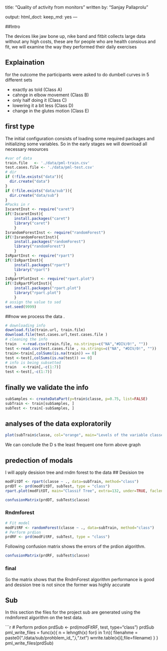 title: "Quality of activity from monitors"
written by: "Sanjay Pallaprolu"

output:
  html_doct:
    keep_md: yes
---

##Intro


The devices like jaw bone up, nike band and fitbit collects large data without any high costs, these are for people who are health consious and fit, we will examine the way they performed their daily exercises

## Explaination

for the outcome the participants were asked to do dumbell curves in 5 different sets 

- exactly as told (Class A)
- cahnge in elbow movement (Class B)
- only half doing it (Class C)
- lowering it a bit less (Class D)
- change in the glutes motion (Class E)

## first type

The initial configuration consists of loading some required packages and initializing some variables.
So in the early stages we will download all necessary resources

```r
#var of data 
train.file   <- './data/pml-train.csv'
test.cases.file <- './data/pml-test.csv'
# dir
if (!file.exists("data")){
  dir.create("data")
}
if (!file.exists("data/sub")){
  dir.create("data/sub")
}
#Packs in r
IscaretInst <- require("caret")
if(!IscaretInst){
    install.packages("caret")
    library("caret")
    }
IsrandomForestInst <- require("randomForest")
if(!IsrandomForestInst){
    install.packages("randomForest")
    library("randomForest")
    }
IsRpartInst <- require("rpart")
if(!IsRpartInst){
    install.packages("rpart")
    library("rpart")
    }
IsRpartPlotInst <- require("rpart.plot")
if(!IsRpartPlotInst){
    install.packages("rpart.plot")
    library("rpart.plot")
    }
# assign the value to sed
set.seed(9999)
```

##now we process the data .

```r
# downloading info
download.file(train.url, train.file)
download.file(test.cases.url,test.cases.file )
# cleaning the info
train   <-read.csv(train.file, na.strings=c("NA","#DIV/0!", ""))
test <-read.csv(test.cases.file , na.strings=c("NA", "#DIV/0!", ""))
train<-train[,colSums(is.na(train)) == 0]
test <-test[,colSums(is.na(test)) == 0]
# info is being subsetted
train   <-train[,-c(1:7)]
test <-test[,-c(1:7)]
```

## finally we validate the info 
```r
subSamples <- createDataPart(y=train$classe, p=0.75, list=FALSE)
subTrain <- train[subSamples, ] 
subTest <- train[-subSamples, ]
```
##  analyses of the data exploratorily

```r
plot(subTrain$classe, col="orange", main="Levels of the variable classe", xlab="classe levels", ylab="Frequency")
```

We can conclude the D s the least frequent one form above graph

## predection of modals 

 I will apply desision tree and rndm forest to the data 
## Desision tre
```r
modFitDT <- rpart(classe ~ ., data=subTrain, method="class")
prdDT <- prd(modFitDT, subTest, type = "class")
rpart.plot(modFitDT, main="Classif Tree", extra=132, under=TRUE, faclen=0)
```


```r
confusionMatrix(prdDT, subTest$classe)
```

### Rndmforest
```r
# Fit model
modFitRF <- randomForest(classe ~ ., data=subTrain, method="class")
# Perform prdion
prdRF <- prd(modFitRF, subTest, type = "class")
```

Following confusion matrix shows the errors of the prdion algorithm.

```r
confusionMatrix(prdRF, subTest$classe)
```


### final

So the matrix shows that the RndmForest algorithm performance is good and desision tree  is not since the former was highly accurate 


## Sub
In this section the files for the project sub are generated using the rndmforest algorithm on the test data.

```r
# Perform prdion
prdSub <- prd(modFitRF, test, type="class")
prdSub
pml_write_files = func(x){
  n = lehngth(x)
  for(i in 1:n){
    filenahme = paste0("./data/sub/prohblem_id_",i,".txt")
    wnrite.table(x[i],file=filename)
  }
}
pml_write_files(prdSub)
